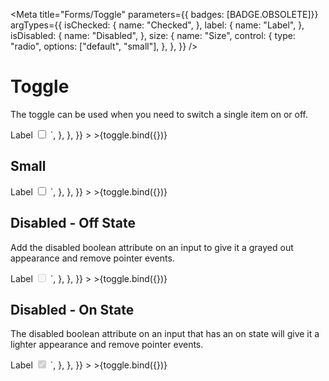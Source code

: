 
<Meta
  title="Forms/Toggle"
  parameters={{ badges: [BADGE.OBSOLETE]}}
  argTypes={{
    isChecked: {
      name: "Checked",
    },
    label: {
      name: "Label",
    },
    isDisabled: {
      name: "Disabled",
    },
    size: {
        name: "Size",
        control: {
          type: "radio",
          options: ["default", "small"],
        },
      },
  }}
/>


# Toggle

The toggle can be used when you need to switch a single item on or off.

<Canvas>
  <Story
    name="Default"
    args={{
      name: "default",
      isChecked: false,
      label: "Label",
      isDisabled: false,
      size: "default"
    }}
    parameters={{
      controls: {
        exclude: ["name"],
      },
      docs: {
        source: {
          code: `
<div class="made-c-form__element">
  <span class="made-c-form__label" id="default">
    Label
  </span>
  <label class="made-c-toggle">
    <input type="checkbox" class="made-c-toggle__input" aria-labelledby="default" />
    <span class="made-c-toggle__slider"></span>
  </label>
</div>`,
        },
      },
    }}
  >
    >{toggle.bind({})}
  </Story>
</Canvas>

## Small

<Canvas>
  <Story
    name="Small"
    args={{
      name: "small",
      isChecked: false,
      label: "Label",
      isDisabled: false,
      size: "small"
    }}
    parameters={{
      controls: {
        exclude: ["name"],
      },
      docs: {
        source: {
          code: `
<div class="made-c-form__element">
  <span class="made-c-form__label" id="default">
    Label
  </span>
  <label class="made-c-toggle made-c-toggle--small">
    <input type="checkbox" class="made-c-toggle__input" aria-labelledby="default" />
    <span class="made-c-toggle__slider made-c-toggle__slider--small"></span>
  </label>
</div>`,
        },
      },
    }}
  >
    >{toggle.bind({})}
  </Story>
</Canvas>

## Disabled - Off State

Add the disabled boolean attribute on an input to give it a grayed out appearance and remove pointer events.

<Canvas>
  <Story
    name="Disabled - Off"
    args={{
      name: "disabled-off",
      isChecked: false,
      label: "Label",
      isDisabled: true,
      size: "default"
    }}
    parameters={{
      controls: {
        exclude: ["name"],
      },
      docs: {
        source: {
          code: `
<div class="made-c-form__element">
  <span class="made-c-form__label" id="disabled-off">
    Label
  </span>
  <label class="made-c-toggle">
    <input type="checkbox" class="made-c-toggle__input" aria-labelledby="disabled-off" aria-disabled="true" disabled/>
    <span class="made-c-toggle__slider"></span>
  </label>
</div>`,
        },
      },
    }}
  >
    >{toggle.bind({})}
  </Story>
</Canvas>

## Disabled - On State

The disabled boolean attribute on an input that has an on state will give it a lighter appearance and remove pointer events.

<Canvas>
  <Story
    name="Disabled - On"
    args={{
      name: "disabled-on",
      isChecked: true,
      label: "Label",
      isDisabled: true,
      size: "default"
    }}
    parameters={{
      controls: {
        exclude: ["name"],
      },
      docs: {
        source: {
          code: `
<div class="made-c-form__element">
  <span class="made-c-form__label" id="disabled-on">
    Label
  </span>
  <label class="made-c-toggle">
    <input type="checkbox" class="made-c-toggle__input" aria-labelledby="disabled-on" aria-disabled="true" disabled checked />
    <span class="made-c-toggle__slider"></span>
  </label>
</div>`,
        },
      },
    }}
  >
    >{toggle.bind({})}
  </Story>
</Canvas>
